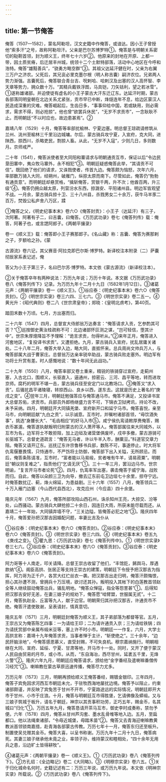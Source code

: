 ```yaml
---
---
---
```

title: 第一节俺答
---



俺答（1507—1582），蒙名阿勒坦，汉文史籍中作俺答，或谙达。因小王子曾授他“索多汗”之号，故称阿勒坦汗。父亲是巴尔苏博罗特①。俺答是与明朝关系密切的鞑靼首领，封为顺义王，终年七十六岁②。他原来的封地在开原、上都一带，因土质贫瘠，后迁居丰州城，统领十二个土默特部落，活动中心地区在今呼和浩特。俺答“雄黠善兵”，“骁勇方略空群”③。其祖父达延汗健在时，父亲为右翼三万户之济农。父死后，其兄衮必里克墨尔根（明人称吉囊）嗣济农位。兄弟两人势力渐强。吉囊死后，俺答联合青台吉、呪剌哈、哈剌汉及出塞的汉人高怀智、李天章等势力，拥众数十万。“其精兵戴铁浮图，马具铠，刀矢铦利，望之若冰雪”。①遂称雄诸部。并迫使徒有虚名的小王子蒙古大汗东迁辽东。达延汗时期，蒙古各部落同明皇朝在北边关系尤紧张，贡市早已中断，烽燧连年不息，给边区蒙汉人民造成深重的灾难。俺答崛起后，生齿日多，“事事仰给中国，若或缺用，则必需求，需求不得，则必抢掠”。他也曾“欲罢兵休民”，“无岁不求贡市”，一念耿耿不止。而明朝廷“不以时应也，故边患甚焉”。②

嘉靖八年（1529）十月，俺答等率部扰榆林、宁夏边塞。明总督王琼疏请修筑从兰州、洮州至榆林三千里沿边城墉。尔后，蒙古骑兵攻宁夏，入宣府，克大同，进陕西，掠西川，杀略吏民，剽掠人畜。从此，“无岁不入寇”，少则几日，多则数月。京师戒严。

二十年（1541），俺答派使者至大同阳和寨请求与明朝通贡互市，保证以后“令边民垦田寨中，夷众牧马寨外，永不相犯”③。明朝廷疑惑俺答此举，“其请贡不可信”。既回绝了他们的请求，又诛戮使者，传首九边。俺答颇为恼怒，次年六月，率部数万骑入大同，经朔州，破雁门，纵掠太原而南下。尽管如此，俺答仍“勃勃有通贡意”。而明朝廷却悬赏格，“擒斩俺答，赏银千两，升不次；他酋百两，升三级”④。俺答仍拥众越太原，列营汾水东西，掠潞安、平阳诸州县。明边军皆观望不战。一月余，蒙古骑兵掠十卫、三十八州县，杀戮男女二十余万，获牛马羊豕二百万，焚毁公私庐舍八万区，蹂

①俺答之父，《明史纪事本末》卷六○《俺答封贡》：小王子（达延汗）有三子，次阿著。阿著有子二，曰吉囊，曰俺答。《万历武功录》卷七《俺答列传》载：俺答，阿著子也，或言諰阿郎子。《两朝平攘录》

卷一《顺义王》载：俺答即小王子赛那郎子。《名山藏》称：吉囊、俺答为赛那剌之子，歹额哈之孙。《蒙

古源流》卷六记，其父赛音·阿拉克即巴尔斯·博罗特。新译校注本附录（二）萨囊彻辰家系表记述，俺

答父为小王子第三子，名曰巴尔苏·博罗特。本文依《蒙古源流》（新译校注本）。

②关于俺答卒年有两种说法：万历九年说；万历十年说。本文据《万历武功录》卷八《俺答列传下》记录。为万历九年十二月十九日（1582年1月12日）。③诸葛元声：《两朝平攘录》卷一《顺义王》。①谷应泰：《明史纪事本末》卷六○《俺答贡封》。②《明世宗实录》卷三六四、三七六。③《明世宗实录》卷二五一。④黄光升：《昭代典则》卷二八《世宗肃皇帝》；郑晓：《皇明北虏考》，第40页。

踏田禾数十万顷。七月，方出塞而归。

二十六年（1547）四月，总督宣大侍郎翁万达奏言：“俺答请求入贡，乞参酌其可否？”①巡按御史黄汝桂疏称不可：北边诸部怀叵测之谋，“岂可轻信，堕其计中”。世宗朱厚熜降旨不予理睬：“诡言求贡，勿得听从。”②来年正月，俺答进入河套地区，“复投译书求贡”。又遭拒绝。九月，蒙古骑兵入宣府，扰乱居庸关诸处。二十八年二月，俺答大举入边，略大同，直抵怀来。总兵周尚文帅兵万人，与俺答部属大战于曹家庄。总督翁万达亲率锐卒助战，蒙古骑兵败走塞外。明边军有功将士升赏有差。时人感慨地说：“数十年间无此战功。”

二十九年（1550）八月，俺答率部又卷土重来，精锐的铁骑穿过宣府，走蓟州塞，入古北口，围顺义，长驱直入，逼通州，掠密云、三河、昌平等地，转而进攻京师。腐朽的明军不堪一击，蒙古骑兵径至安定门以北教场口。③俺答又“求入贡”。后骚扰昌平诸陵寝，转掠西山、良乡以西，遂东去。这就是历史上著名的“庚戌之变”。④翌年三月，明朝廷勉强答应与俺答通马市。俺答不满足，又投译书宣大总督苏佑，求贡市。兵部员外郎杨继盛力言不可，下锦衣卫狱拷讯，持论不改，未予采纳。四月，明朝廷开大同镇羌堡、宣府新开口和延宁马市。俺答喜悦，亲至马市，向明朝廷献“九白之贡”，以示诚意。互市时，并嘱咐诸部首领，“毋饮酒失事”，挑选“身腰长大”、“毛齿相应”的好马入市⑤。咸宁侯仇鸾请敕厚赉俺答，赐衣币甚渥。俺答遂执献叛明归附蒙古的汉人萧芹等人。俺答部属往来大同城外，以互市为名，边军将士不敢拒阻，加上边垣及诸营堡俱废坏，戍卒多撤，蒙古游骑可长驱城下。总督史道疏言：“俺答无马者，许以牛羊入市，酬粟豆。”科道官交章力阻。俺答又请开辽东。巡抚辽东许宗鲁移书兵部，数陈不可，事遂停止。时大将军仇鸾偃蹇畏懦，只恃通市，不严饬将士防御，俺答部下出入关隘，无所顾忌。而后，俺答条陈请准，互市时，“富者能以马易缎，贫者唯有牛羊，请易菽粟”。明朝廷“朝议则复难之”，指责他们“乞请无厌”①。三十一年三月，罢沿边马市。世宗明谕，“复言开马市者论死”②。四月，仇鸾率军出塞，袭击俺答于威宁海，战败而归。自此，俺答以朵颜三卫为向导，撤去辽东前屯卫边垣七十余里，掠夺宁远。时俺答数扰辽、蓟，烽火绵延，为患益剧。三十六年（1557）八月，俺答领兵二十万入雁门边塞（今山西代县西北），攻克应州（今应县）四十余堡。

隆庆元年（1567）九月，俺答所部攻陷山西石州，诛杀知州王亮，大掠交、汾等处，山西骚动。蒙古骑兵大肆抢掠二十余日，因连日大雨，所获未能尽载而还。从嘉靖二十一年始，大同镇弃墙不守，“三关边隘，皆俺答必犯之地”③。隆庆四年十月，俺答爱孙把汉那吉因婚配问题，率妻比吉及仆从

①谷应泰：《明史纪事本末》卷六○《俺答贡封》。②谷应泰：《明史纪事本末》卷六○《俺答贡封》。③《明世宗实录》卷三六四。④《明史纪事本末》卷五九《庚戌之变》。⑤瞿九思：《万历武功录》卷七《俺答列传中》。①《明世宗实录》卷三七六。②谷应泰：《明史纪事本末》卷六○《俺答贡封》。③谷应泰：《明史纪事本末》卷六○《俺答贡封》。

阿力哥等十人南走，叩关请降。总督王崇古收留了他们，“丰馆釳，餙舆马，厚遇款纳”④。阁臣高拱、张居正等支持王崇古的建策，明朝廷下令授予把汉那吉为指挥，阿力哥为正千户，各赏大红纻丝衣一袭。把汉那吉出走归明，俺答汗颇悔恨，担心其孙遭不测，曾拥兵十万压境，欲讨还其孙。叛明投入其帐下的白莲教首领赵全等人继续鼓动俺答出兵，骚乱明地。“俺答众惮寇，指全等怨詈甚”①。后得知把汉那吉安好无恙，在妻三娘子的规劝下，俺答愿“啮臂盟，世服属无贰”。十二月，俺答执赵全、丘富等九人，献于边官。明朝荣归其孙把汉那吉，许通贡市不绝。俺答汗遣使致谢，呈表请封，情真意切。

隆庆五年（1571）三月，明朝廷封俺答为顺义王，其子弟部落为都督等官。五月，王崇古又为俺答陈乞四事：一为请给王印；二为请许通贡入京；三为请给铁锅；四为请抚赏部中亲属布缎米豆等，塞上许不时小市。明朝廷一一作复。六月，大学士高拱言称：嘉靖十九年俺答求贡，当事者惮于主计，“斩使绝之”。三十余年，“边民肝脑涂地”，今俺答感恩慕义，直受封赐，不可失良机。穆宗嘉纳施行。明朝相继在大同、宣府、延绥、宁夏、甘肃等地，开马市十一处。同时，又开了便于蒙汉人民自由贸易的月市，或小市。从而，“东自海冶，西尽甘州，延袤五千里，无烽火警”②。隆庆六年九月，明朝廷应俺答请求，颁给他“金字番经及遣喇嘛番僧传习经咒”③。喇嘛教在蒙古草原迅速传播，俺答尽力尤多。

万历元年（1573）三月，明朝再颁给顺义王俺答番经，赐镀金银印。三年四月，俺答子宾免因求河西互市朝廷未允，于驻牧西海地屡扰边境。俺答予以阻止，约束诸部颇谨，并反映了宾兔苦于甘州不开市，宁夏路途远的实际情况，明朝廷即开大市于甘州、小市于庄浪。十月，俺答与明朝廷互市得胜堡，乞请佛像及蟒缎。又与三娘子筑城于板升，请名于朝廷，神宗以其贡事积功劳，正巧五年，赐金币，名其城曰“归化”①。万历五年九月，俺答恳请开茶马互市，御史李时成奏称，禁勿予便。六年（1578）四月，俺答从甘州芦沟套、墨水乱骨堆等地入边。五月，至扁都口。他以法绳束诸部，“令毋近城堡，毋踏禾苗”②。俺答又去青海迎喇嘛教黄教派首领锁南嘉措，赴青海各部蒙古传教。万历七年十一月，俺答东归还至板升。制置使吴兑赠其金币。俺答大喜，以呈书称谢。万历九年十二月十九日，俺答病死。其妻三娘子继承他未竟之业，率领子孙，维持蒙汉和睦相处，“四十余年无用兵之患，沿边旷土皆得耕牧”。

④诸葛元声：《两朝平攘录》卷一《顺义王》。①《万历武功录》卷八《俺答列传下》。②方孔炤：《全边略记》卷二《大同略》。③《明穆宗实录》卷六五。①关于归化城命名何时，史籍记述有二：万历三年说，或万历九年说。本文依《明神宗实录》所载说。②《万历武功录》卷八《俺答列传下》。
